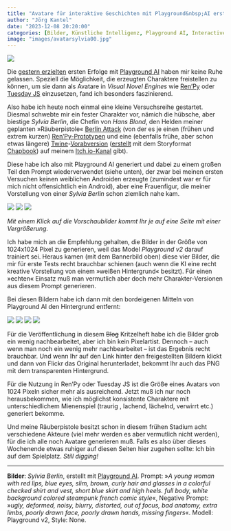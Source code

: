 ```yaml
---
title: "Avatare für interaktive Geschichten mit Playground&nbsp;AI erstellen"
author: "Jörg Kantel"
date: "2023-12-08 20:20:00"
categories: [Bilder, Künstliche Intelligenz, Playground AI, Interactive Fiction, RenPy, Tuesday JS]
image: "images/avatarsylvia00.jpg"
---
```


[![](images/avatarsylvia00-b.jpg)](https://www.flickr.com/photos/schockwellenreiter/53384312634/)

Die [gestern erzielten](https://kantel.github.io/posts/2023120701_playground_ai/) ersten Erfolge mit [Playground AI](http://cognitiones.kantel-chaos-team.de/technikgeschichte/rechnerundnetze/playgroundai.html) haben mir keine Ruhe gelassen. Speziell die Möglichkeit, die erzeugten Charaktere freistellen zu können, um sie dann als Avatare in *Visual Novel Engines* wie [Ren'Py](http://cognitiones.kantel-chaos-team.de/multimedia/spieleprogrammierung/renpy.html) oder [Tuesday JS](http://cognitiones.kantel-chaos-team.de/multimedia/spieleprogrammierung/tuesdayjs.html) einzusetzen, fand ich besonders faszinierend.

Also habe ich heute noch einmal eine kleine Versuchsreihe gestartet. Diesmal schwebte mir ein fester Charakter vor, nämich die hübsche, aber biestige *Sylvia Berlin*, die Chefin von *Hans Blond*, den Helden meiner geplanten »Räuberpistole« [Berlin Attack](https://kantel.github.io/posts/2022122102_alien_invasion_stage_1/) (von der es je einen (frühen und extrem kurzen) [Ren'Py-Prototypen](https://kantel.itch.io/alien-attack-renpy-test) und eine (ebenfalls frühe, aber schon etwas längere) [Twine](http://cognitiones.kantel-chaos-team.de/multimedia/spieleprogrammierung/twine2.html)-[Vorabversion](https://kantel.itch.io/berlin-attack) ([erstellt](https://kantel.github.io/posts/2023091801_berlin_attack_twine/) mit dem Storyformat [Chapbook](https://klembot.github.io/chapbook/guide/)) auf meinem [Itch.io-Kanal](https://kantel.itch.io/) gibt).

Diese habe ich also mit Playground AI generiert und dabei zu einem großen Teil den Prompt wiederverwendet (siehe unten), der zwar bei meinen ersten Versuchen keinen weiblichen Androiden erzeugte (zumindest war er für mich nicht offensichtlich ein Android), aber eine Frauenfigur, die meiner Vorstellung von einer *Sylvia Berlin* schon ziemlich nahe kam.

[![](images/avatarsylvia01.jpg)](https://www.flickr.com/photos/schockwellenreiter/53384178998/)&nbsp;[![](images/avatarsylvia02.jpg)](https://www.flickr.com/photos/schockwellenreiter/53384177013/)&nbsp;[![](images/avatarsylvia03.jpg)](https://www.flickr.com/photos/schockwellenreiter/53384311919/)

*Mit einem Klick auf die Vorschaubilder kommt Ihr je auf eine Seite mit einer Vergrößerung.*

Ich habe mich an die Empfehlung gehalten, die Bilder in der Größe von 1024x1024 Pixel zu generieren, weil das Model *Playground&nbsp;v2* darauf trainiert sei. Heraus kamen (mit dem Bannerbild oben) diese vier Bilder, die mir für erste Tests recht brauchbar schienen (auch wenn die KI eine recht kreative Vorstellung von einem »weißen Hintergrund« besitzt). Für einen »echten« Einsatz muß man vermutlich aber doch mehr Charakter-Versionen aus diesem Prompt generieren.

Bei diesen Bildern habe ich dann mit den bordeigenen Mitteln von Playground&nbsp;AI den Hintergrund entfernt:

[![](images/avatarsylvia00_rembg.jpg)](https://www.flickr.com/photos/schockwellenreiter/53383068587/)&nbsp;[![](images/avatarsylvia01_rembg.jpg)](https://www.flickr.com/photos/schockwellenreiter/53384312384/)&nbsp;[![](images/avatarsylvia02_rembg.jpg)](https://www.flickr.com/photos/schockwellenreiter/53384166138/)&nbsp;[![](images/avatarsylvia03_rembg.jpg)](https://www.flickr.com/photos/schockwellenreiter/53383988476/)

Für die Veröffentlichung in diesem ~~Blog~~ Kritzelheft habe ich die Bilder grob ein wenig nachbearbeitet, aber ich bin kein Pixelartist. Dennoch -- auch wenn man noch ein wenig mehr nachbearbeitet -- ist das Ergebnis recht brauchbar. Und wenn Ihr auf den Link hinter den freigestellten Bildern klickt und dann von Flickr das Original herunterladet, bekommt Ihr auch das PNG mit dem transparenten Hintergrund.

Für die Nutzung in Ren'Py oder Tuesday JS ist die Größe eines Avatars von 1024 Pixeln sicher mehr als ausreichend. Jetzt muß ich nur noch herausbekommen, wie ich möglichst konsistente Charaktere mit unterschiedlichem Mienenspiel (traurig , lachend, lächelnd, verwirrt etc.) generiert bekomme.

Und meine Räuberpistole besitzt schon in diesem frühen Stadium acht verschiedene Akteure (viel mehr werden es aber vermutlich nicht werden), für die ich alle noch Avatare generieren muß. Falls es also über dieses Wochenende etwas ruhiger auf diesen Seiten hier zugehen sollte: Ich bin auf dem Spielplatz. *Still digging!*

---

**Bilder**: *Sylvia Berlin*, erstellt mit [Playground AI](http://cognitiones.kantel-chaos-team.de/technikgeschichte/rechnerundnetze/playgroundai.html). Prompt: »*A young woman with red lips, blue eyes, slim,  brown, curly hair and glasses in a colorful checked shirt and vest, short blue skirt and high heels. full body, white background colored steampunk french comic style*«, Negative Prompt: »*ugly, deformed, noisy, blurry, distorted, out of focus, bad anatomy, extra limbs, poorly drawn face, poorly drawn hands, missing fingers*«. Modell: Playground&nbsp;v2, Style: None.

